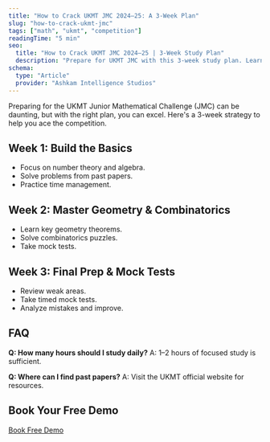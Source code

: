 ```yaml
---
title: "How to Crack UKMT JMC 2024–25: A 3-Week Plan"
slug: "how-to-crack-ukmt-jmc"
tags: ["math", "ukmt", "competition"]
readingTime: "5 min"
seo:
  title: "How to Crack UKMT JMC 2024–25 | 3-Week Study Plan"
  description: "Prepare for UKMT JMC with this 3-week study plan. Learn strategies, solve past papers, and excel in the competition."
schema:
  type: "Article"
  provider: "Ashkam Intelligence Studios"
---
```


Preparing for the UKMT Junior Mathematical Challenge (JMC) can be daunting, but with the right plan, you can excel. Here's a 3-week strategy to help you ace the competition.

## Week 1: Build the Basics

- Focus on number theory and algebra.
- Solve problems from past papers.
- Practice time management.

## Week 2: Master Geometry & Combinatorics

- Learn key geometry theorems.
- Solve combinatorics puzzles.
- Take mock tests.

## Week 3: Final Prep & Mock Tests

- Review weak areas.
- Take timed mock tests.
- Analyze mistakes and improve.

## FAQ

**Q: How many hours should I study daily?**
A: 1–2 hours of focused study is sufficient.

**Q: Where can I find past papers?**
A: Visit the UKMT official website for resources.

## Book Your Free Demo

[Book Free Demo](#)
